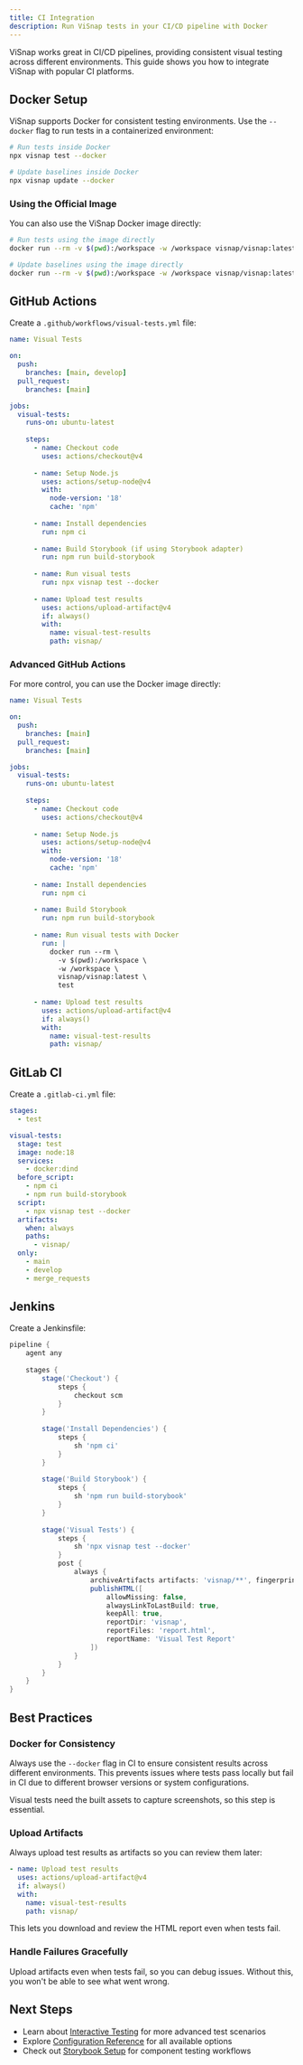 ```yaml
---
title: CI Integration
description: Run ViSnap tests in your CI/CD pipeline with Docker
---
```


ViSnap works great in CI/CD pipelines, providing consistent visual testing across different environments. This guide shows you how to integrate ViSnap with popular CI platforms.

## Docker Setup

ViSnap supports Docker for consistent testing environments. Use the `--docker` flag to run tests in a containerized environment:

```bash
# Run tests inside Docker
npx visnap test --docker

# Update baselines inside Docker
npx visnap update --docker
```

### Using the Official Image

You can also use the ViSnap Docker image directly:

```bash
# Run tests using the image directly
docker run --rm -v $(pwd):/workspace -w /workspace visnap/visnap:latest test

# Update baselines using the image directly
docker run --rm -v $(pwd):/workspace -w /workspace visnap/visnap:latest update
```

## GitHub Actions

Create a `.github/workflows/visual-tests.yml` file:

```yaml
name: Visual Tests

on:
  push:
    branches: [main, develop]
  pull_request:
    branches: [main]

jobs:
  visual-tests:
    runs-on: ubuntu-latest
    
    steps:
      - name: Checkout code
        uses: actions/checkout@v4
        
      - name: Setup Node.js
        uses: actions/setup-node@v4
        with:
          node-version: '18'
          cache: 'npm'
          
      - name: Install dependencies
        run: npm ci
        
      - name: Build Storybook (if using Storybook adapter)
        run: npm run build-storybook
        
      - name: Run visual tests
        run: npx visnap test --docker
        
      - name: Upload test results
        uses: actions/upload-artifact@v4
        if: always()
        with:
          name: visual-test-results
          path: visnap/
```

### Advanced GitHub Actions

For more control, you can use the Docker image directly:

```yaml
name: Visual Tests

on:
  push:
    branches: [main]
  pull_request:
    branches: [main]

jobs:
  visual-tests:
    runs-on: ubuntu-latest
    
    steps:
      - name: Checkout code
        uses: actions/checkout@v4
        
      - name: Setup Node.js
        uses: actions/setup-node@v4
        with:
          node-version: '18'
          cache: 'npm'
          
      - name: Install dependencies
        run: npm ci
        
      - name: Build Storybook
        run: npm run build-storybook
        
      - name: Run visual tests with Docker
        run: |
          docker run --rm \
            -v $(pwd):/workspace \
            -w /workspace \
            visnap/visnap:latest \
            test
            
      - name: Upload test results
        uses: actions/upload-artifact@v4
        if: always()
        with:
          name: visual-test-results
          path: visnap/
```

## GitLab CI

Create a `.gitlab-ci.yml` file:

```yaml
stages:
  - test

visual-tests:
  stage: test
  image: node:18
  services:
    - docker:dind
  before_script:
    - npm ci
    - npm run build-storybook
  script:
    - npx visnap test --docker
  artifacts:
    when: always
    paths:
      - visnap/
  only:
    - main
    - develop
    - merge_requests
```

## Jenkins

Create a Jenkinsfile:

```groovy
pipeline {
    agent any
    
    stages {
        stage('Checkout') {
            steps {
                checkout scm
            }
        }
        
        stage('Install Dependencies') {
            steps {
                sh 'npm ci'
            }
        }
        
        stage('Build Storybook') {
            steps {
                sh 'npm run build-storybook'
            }
        }
        
        stage('Visual Tests') {
            steps {
                sh 'npx visnap test --docker'
            }
            post {
                always {
                    archiveArtifacts artifacts: 'visnap/**', fingerprint: true
                    publishHTML([
                        allowMissing: false,
                        alwaysLinkToLastBuild: true,
                        keepAll: true,
                        reportDir: 'visnap',
                        reportFiles: 'report.html',
                        reportName: 'Visual Test Report'
                    ])
                }
            }
        }
    }
}
```

## Best Practices

### Docker for Consistency

Always use the `--docker` flag in CI to ensure consistent results across different environments. This prevents issues where tests pass locally but fail in CI due to different browser versions or system configurations.

Visual tests need the built assets to capture screenshots, so this step is essential.

### Upload Artifacts

Always upload test results as artifacts so you can review them later:

```yaml
- name: Upload test results
  uses: actions/upload-artifact@v4
  if: always()
  with:
    name: visual-test-results
    path: visnap/
```

This lets you download and review the HTML report even when tests fail.

### Handle Failures Gracefully

Upload artifacts even when tests fail, so you can debug issues. Without this, you won't be able to see what went wrong.



## Next Steps

- Learn about [Interactive Testing](/docs/guides/interactive-testing) for more advanced test scenarios
- Explore [Configuration Reference](/docs/reference/configuration) for all available options
- Check out [Storybook Setup](/docs/guides/storybook-setup) for component testing workflows
